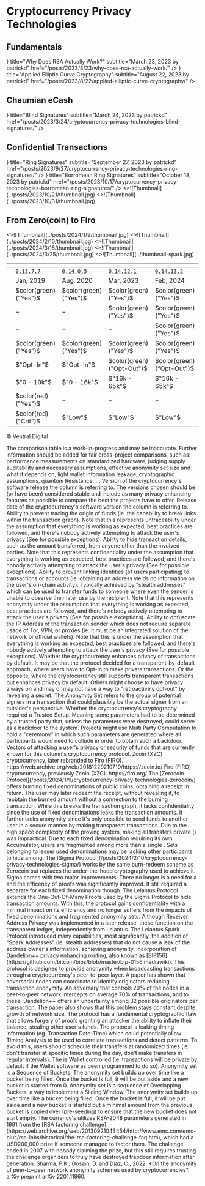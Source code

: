 # Cryptocurrency Privacy Technologies


## Fundamentals

<ArticleCards num={2}>
  <ArticleCard
    icon={<NewsletterIcon />}
    title="Why Does RSA Actually Work?"
    subtitle="March 23, 2023 by patrickd"
    href="/posts/2023/3/23/why-does-rsa-actually-work/"
  />
  <ArticleCard
    icon={<NewsletterIcon />}
    title="Applied Elliptic Curve Cryptography"
    subtitle="August 22, 2023 by patrickd"
    href="/posts/2023/8/22/applied-elliptic-curve-cryptography/"
  />
</ArticleCards>

## Chaumian eCash

<ArticleCards num={2}>
  <ArticleCard
    icon={<NewsletterIcon />}
    title="Blind Signatures"
    subtitle="March 24, 2023 by patrickd"
    href="/posts/2023/3/24/cryptocurrency-privacy-technologies-blind-signatures/"
  />
</ArticleCards>


## Confidential Transactions

<ArticleCards num={2}>
  <ArticleCard
    icon={<NewsletterIcon />}
    title="Ring Signatures"
    subtitle="September 27, 2023 by patrickd"
    href="/posts/2023/9/27/cryptocurrency-privacy-technologies-ring-signatures/"
  />
  <ArticleCard
    icon={<NewsletterIcon />}
    title="Borromean Ring Signatures"
    subtitle="October 18, 2023 by patrickd"
    href="/posts/2023/10/17/cryptocurrency-privacy-technologies-borromean-ring-signatures/"
  />
  <ArticleCard image title="Exploiting EC-Recover For Efficient Borromean Ring Signatures" subtitle="October 21, 2023 by patrickd" href="/posts/2023/10/21/exploiting-ec-recover-for-efficient-borromean-ring-signatures/">
    <>![Thumbnail](../posts/2023/10/21/thumbnail.jpg)</>
  </ArticleCard>
  <ArticleCard image title="Confidential Transactions" subtitle="November 1, 2023 by patrickd" href="/posts/2023/10/31/cryptocurrency-privacy-technologies-confidential-transaction-values/">
    <>![Thumbnail](../posts/2023/10/31/thumbnail.jpg)</>
  </ArticleCard>
</ArticleCards>

## From Zero(coin) to Firo

<ArticleCards>
  <ArticleCard image title="Zerocoin" subtitle="January 9, 2024 by patrickd" href="/posts/2024/1/9/cryptocurrency-privacy-technologies-zerocoin/">
    <>![Thumbnail](../posts/2024/1/9/thumbnail.jpg)</>
  </ArticleCard>
  <ArticleCard image title="Sigma Protocol(s), One-Out-Of-Many-Proofs" subtitle="February 10, 2024 by patrickd" href="/posts/2024/2/10/cryptocurrency-privacy-technologies-sigma/">
    <>![Thumbnail](../posts/2024/2/10/thumbnail.jpg)</>
  </ArticleCard>
  <ArticleCard image title="Bulletproof Range Proofs" subtitle="March 18, 2024 by patrickd" href="/posts/2024/3/18/cryptocurrency-privacy-technologies-bulletproof-range-proofs/">
    <>![Thumbnail](../posts/2024/3/18/thumbnail.jpg)</>
  </ArticleCard>
  <ArticleCard image title="Lelantus" subtitle="March 25, 2023 by patrickd" href="/posts/2024/3/25/cryptocurrency-privacy-technologies-lelantus/">
    <>![Thumbnail](../posts/2024/3/25/thumbnail.jpg)</>
  </ArticleCard>
  <ArticleCard image title="Lelantus Spark" subtitle="Soon" href="#from-zerocoin-to-firo">
    <>![Thumbnail](../thumbnail-spark.jpg)</>
  </ArticleCard>
</ArticleCards>



|                                  | <R reference='XZC'/> | <R reference='XZC'/> | <R reference='FIRO'/> | <R reference='FIRO'/> |
|---------------------------------:|:---------------------|:---------------------|:----------------------|:----------------------|
| <R reference='Version'/>         | [`0.13.7.7`][0]      | [`0.14.0.5`][1]      | [`0.14.12.1`][2]      | [`0.14.13.2`][3]      |
| <R reference='Released'/>        | Jan, 2019            | Aug, 2020            | Mar, 2023             | Feb, 2024             |
| <R reference='Untraceability'/>  |$`color(green)("Yes")`$<R reference='ZCN'/>|$`color(green)("Yes")`$<R reference='SIG'/>|$`color(green)("Yes")`$<R reference='LEL'/>|$`color(green)("Yes")`$<R reference='SPA'/>|
| <R reference='Confidentiality'/> |$`-`$<R reference='ZCN'/>|$`-`$<R reference='SIG'/>|$`color(green)("Yes")`$<R reference='LEL'/>|$`color(green)("Yes")`$<R reference='SPA'/>|
| <R reference='Anonymity'/>       |$`-`$<R reference='ZCN'/>|$`-`$<R reference='SIG'/>|$`-`$<R reference='LEL'/>|$`color(green)("Yes")`$<R reference='SPA'/>|
| <R reference='IP Obfuscation'/>  |$`color(green)("Yes")`$<R reference='D++'/>|$`color(green)("Yes")`$<R reference='D++'/>|$`color(green)("Yes")`$<R reference='D++'/>|$`color(green)("Yes")`$<R reference='D++'/>|
| <R reference='Default Privacy'/> |$`"Opt-In"`$<R reference='ZCN'/><R reference='W'/>|$`"Opt-In"`$<R reference='W'/>|$`color(green)("Opt-Out")`$<R reference='W'/>|$`color(green)("Opt-Out")`$<R reference='W'/>|
| <R reference='Anonymity Set'/>   |$`"0 - 10k"`$<R reference='SB'/>|$`"0 - 16k"`$<R reference='SB'/>|$`"16k - 65k"`$<R reference='OB'/>|$`"16k - 65k"`$<R reference='OB'/>|
| <R reference='Trusted Setup'/>   |$`color(red)("Yes")`$<R reference='C91'/>|$`-`$|$`-`$|$`-`$|
| <R reference='Known Attacks'/>   |$`color(red)("Crit")`$<R reference='FRG'/><R reference='TA'/>|$`"Low"`$<R reference='TA'/>|$`"Low"`$<R reference='TA'/>|$`"Low"`$<R reference='TA'/>|

<p className="text-xs text-center">© Ventral Digital</p>

[0]: https://github.com/firoorg/firo/releases/tag/v0.13.7.7
[1]: https://github.com/firoorg/firo/releases/tag/v0.14.0.5
[2]: https://github.com/firoorg/firo/releases/tag/v0.14.12.1
[3]: https://github.com/firoorg/firo/releases/tag/v0.14.13.2

<Callout type="warning">
  The comparison table is a work-in-progress and may be inaccurate. Further information should be added for fair cross-project comparisons, such as: performance measurements on standardized hardware, judging supply auditability and necessary assumptions, effective anonymity set size and what it depends on, light wallet information leakage, cryptographic assumptions, quantum Resistance, ...
</Callout>

<References>
  <Reference reference='Version'>
    Version of the cryptocurrency's software release the column is referring to. The versions chosen should be (or have been) considered stable and include as many privacy enhancing features as possible to compare the best the projects have to offer.
  </Reference>
  <Reference reference='Released'>
    Release date of the cryptocurrency's software version the column is referring to. 
  </Reference>
  <Reference reference='Untraceability'>
    Ability to prevent tracing the origin of funds (ie. the capability to break links within the transaction graph). Note that this represents untraceability under the assumption that everything is working as expected, best practices are followed, and there's nobody actively attempting to attack the user's privacy (See <R reference='Known Attacks'/> for possible exceptions).
  </Reference>
  <Reference reference='Confidentiality'>
    Ability to hide transaction details, such as the amount transferred, from anyone other than the involved parties. Note that this represents confidentiality under the assumption that everything is working as expected, best practices are followed, and there's nobody actively attempting to attack the user's privacy (See <R reference='Known Attacks'/> for possible exceptions).
  </Reference>
  <Reference reference='Anonymity'>
    Ability to prevent linking identities (of users participating) to transactions or accounts (ie. obtaining an address yields no information on the user's on-chain activity). Typically achieved by "stealth addresses" which can be used to transfer funds to someone where even the sender is unable to observe their later use by the recipient. Note that this represents anonymity under the assumption that everything is working as expected, best practices are followed, and there's nobody actively attempting to attack the user's privacy (See <R reference='Known Attacks'/> for possible exceptions).
  </Reference>
  <Reference reference='IP Obfuscation'>
    Ability to obfuscate the IP Address of the transaction sender which does not require separate usage of Tor, VPN, or proxies (ie. it must be an integrated solution of the network or official wallets). Note that this is under the assumption that everything is working as expected, best practices are followed, and there's nobody actively attempting to attack the user's privacy (See <R reference='Known Attacks'/> for possible exceptions).
  </Reference>
  <Reference reference='Default Privacy'>
    Whether the cryptocurrency enhances privacy of transactions by default. It may be that the protocol decided for a transparent-by-default approach, where users have to Opt-In to make private transactions. Or the opposite, where the cryptocurrency still supports transparent transactions but enhances privacy by default. Others might choose to have privacy always on and may or may not have a way to "retroactively opt-out" by revealing a secret.
  </Reference>
  <Reference reference='Anonymity Set'>
    The Anonymity Set refers to the group of potential signers in a transaction that could plausibly be the actual signer from an outsider's perspective.
  </Reference>
  <Reference reference='Trusted Setup'>
    Whether the cryptocurrency's cryptography required a Trusted Setup. Meaning some parameters had to be determined by a trusted party that, unless the parameters were destroyed, could serve as a backdoor to the system. Projects might use Multi Party Computation to hold a "ceremony" in which such parameters are generated where all participants would need to collude in order to obtain such a backdoor.
  </Reference>
  <Reference reference='Known Attacks'>
    Vectors of attacking a user's privacy or security of funds that are currently known for this column's cryptocurrency protocol.
  </Reference>


  <Reference reference='XZC'>
    Zcoin (XZC) cryptocurrency, later rebranded to Firo (FIRO). https://web.archive.org/web/20181229210719/https://zcoin.io/
  </Reference>
  <Reference reference='FIRO'>
    Firo (FIRO) cryptocurrency, previously Zcoin (XZC). https://firo.org/
  </Reference>


  <Reference reference='ZCN'>
    The [Zerocoin Protocol](/posts/2024/1/9/cryptocurrency-privacy-technologies-zerocoin/) offers burning fixed denominations of public coins, obtaining a receipt in return. The user may later redeem the receipt, without revealing it, to reobtain the burned amount without a connection to the burning transaction. While this breaks the transaction graph, it lacks confidentiality since the use of fixed denominations leaks the transaction amounts. It further lacks anonymity since it's only possible to send funds to another user in a secure manner by making transparent transactions. Due to the high space complexity of the proving system, making all transfers private (<R reference='Default Privacy'/>) was impractical. Due to each fixed denomination requiring its own Accumulator, users are fragmented among more than a single <R reference='Anonymity Set'/>. Sets belonging to lesser used denominations may be lacking other participants to hide among.
  </Reference>
  <Reference reference='SIG'>
    The [Sigma Protocol](/posts/2024/2/10/cryptocurrency-privacy-technologies-sigma/) works by the same burn-redeem scheme as Zerocoin<R reference='ZCN'/> but replaces the under-the-hood cryptography used to achieve it. Sigma comes with two major improvements: There no longer is a need for a <R reference='Trusted Setup'/> and the efficency of proofs was significantly improved. It still required a separate <R reference='Anonymity Set'/> for each fixed denomination though.
  </Reference>
  <Reference reference='LEL'>
    The Lelantus Protocol extends the One-Out-Of-Many Proofs used by the Sigma Protocol<R reference='SIG'/> to hide transaction amounts. With this, the protocol gains confidentiality with a minimal impact on its efficiency and no longer suffers from the impacts of fixed denominations and fragmented anonymity sets. Although Receiver Address Privacy was implemented in a later release, these function on the transparent ledger, independently from Lelantus.
  </Reference>
  <Reference reference='SPA'>
    The Lelantus Spark Protocol introduced many capabilities, most significantly, the addition of "Spark Addresses" (ie. stealth addresses) that do not cause a leak of the address owner's information, achieving anonymity.
  </Reference>
  <Reference reference='D++'>
    Incorporation of Dandelion++ privacy enhancing routing, also known as [BIP156](https://github.com/bitcoin/bips/blob/master/bip-0156.mediawiki). This protocol is designed to provide anonymity when broadcasting transactions through a cryptocurrency's peer-to-peer layer. A paper has shown that adversarial nodes can coordinate to identify originators reducing transaction anonymity. An adversary that controls 20% of the nodes in a peer-to-peer network intercepts on average 70% of transactions, and to these, Dandelion++ offers an uncertainty among 32 possible originators per transaction. The paper also shows that this problem stays constant despite growth of network size.<R reference='1'/>
  </Reference>
  <Reference reference='FRG'>
    The protocol has a fundamental cryptographic flaw that allows forgery of proofs granting an attacker the ability to inflate their balance, stealing other user's funds.
  </Reference>
  <Reference reference='TA'>
    The protocol is leaking timing information (eg. Transaction Date-Time) which could potentially allow Timing Analysis to be used to correlate transactions and detect patterns. To avoid this, users should schedule their transfers at randomized times (ie. don't transfer at specific times during the day, don't make transfers in regular intervals).
  </Reference>
  <Reference reference='W'>
    The <R reference='Default Privacy'/> is Wallet controlled (ie. transactions will be private by default if the Wallet software as been programmed to do so).
  </Reference>
  <Reference reference='SB'>
    Anonymity set is a Sequence of Buckets. The anonymity set builds up over time like a bucket being filled. Once the bucket is full, it will be put aside and a new bucket is started from 0.
  </Reference>
  <Reference reference='OB'>
    Anonymity set is a sequence of Overlapping Buckets, a way to implement a Sliding Window. The anonymity set builds up over time like a bucket being filled. Once the bucket is full, it will be put aside and a new bucket is started but a minimal amount from the previous bucket is copied over (pre-seeding) to ensure that the new bucket does not start empty.
  </Reference>
  <Reference reference='C91'>
    The currency's <R reference='Trusted Setup'/> utilizes  RSA-2048 parameters generated in 1991 from the [RSA factoring challenge](https://web.archive.org/web/20130921043454/http://www.emc.com/emc-plus/rsa-labs/historical/the-rsa-factoring-challenge-faq.htm), which had a USD200,000 prize if someone managed to factor them. The challenge ended in 2007 with nobody claiming the prize, but this still requires trusting the challenge organizers to truly have destroyed trapdoor information after generation.
  </Reference>


  <Reference reference='1'>
    Sharma, P.K., Gosain, D. and Diaz, C., 2022. *On the anonymity of peer-to-peer network anonymity schemes used by cryptocurrencies*. arXiv preprint arXiv:2201.11860.
  </Reference>
</References>